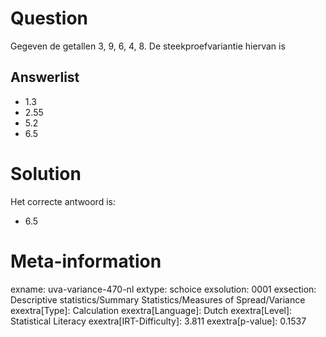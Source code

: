 Question
========

Gegeven de getallen 3, 9, 6, 4, 8. De steekproefvariantie hiervan is


Answerlist
----------

* 1.3
* 2.55
* 5.2
* 6.5

Solution
========

Het correcte antwoord is: 

* 6.5

Meta-information
================
exname: uva-variance-470-nl
extype: schoice
exsolution: 0001
exsection: Descriptive statistics/Summary Statistics/Measures of Spread/Variance
exextra[Type]: Calculation
exextra[Language]: Dutch
exextra[Level]: Statistical Literacy
exextra[IRT-Difficulty]: 3.811
exextra[p-value]: 0.1537

